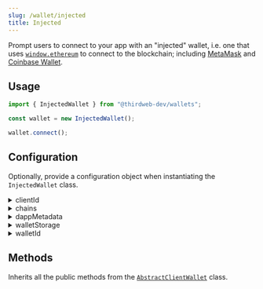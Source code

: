 ```yaml
---
slug: /wallet/injected
title: Injected
---
```



Prompt users to connect to your app with an "injected" wallet, i.e. one that uses
[`window.ethereum`](https://eips.ethereum.org/EIPS/eip-1193) to connect to the blockchain; including
[MetaMask](/wallet/metamask) and [Coinbase Wallet](/wallet/coinbase-wallet).

## Usage

```javascript
import { InjectedWallet } from "@thirdweb-dev/wallets";

const wallet = new InjectedWallet();

wallet.connect();
```

## Configuration

Optionally, provide a configuration object when instantiating the `InjectedWallet` class.

<details>
  <summary>clientId </summary>
  <div>

Provide `clientId` to use the thirdweb RPCs for given `chains`

You can create a client ID for your application from [thirdweb dashboard](https://thirdweb.com/create-api-key).

</div>
</details>

<details>
  <summary>chains</summary>
  <div>

Provide an array of chains you want to support.

Must be an array of `Chain` objects, from the [`@thirdweb-dev/chains`](https://www.npmjs.com/package/@thirdweb-dev/chains) package.

Defaults to our [default chains](/react/react.thirdwebprovider#default-chains).

```javascript
import { InjectedWallet } from "@thirdweb-dev/wallets";
import { Ethereum } from "@thirdweb-dev/chains";

const walletWithOptions = new InjectedWallet(
  // highlight-start
  {
    chains: [Ethereum],
  },
  // highlight-end
);
```

</div>
</details>

<details>
  <summary>dappMetadata</summary>
  <div>

Information about your app that the wallet will display when your app tries to connect to it.

Must be an object containing `name`, `url`, `description` and `logoUrl` properties.

```javascript
import { InjectedWallet } from "@thirdweb-dev/wallets";

const walletWithOptions = new InjectedWallet({
  // highlight-start
  dappMetadata: {
    name: "thirdweb powered dApp",
    url: "https://thirdweb.com",
    description: "thirdweb powered dApp",
    logoUrl: "https://thirdweb.com/favicon.ico",
  },
  // highlight-end
});
```

</div>
</details>

<details>
  <summary>walletStorage</summary>
  <div>

Some wallets need to store data in persistent storage. This is the storage that will be used for that.

Must be an object conforming to the `AsyncStorage` interface:

```typescript
export interface AsyncStorage {
  getItem(key: string): Promise<string | null>;
  setItem(key: string, value: string): Promise<void>;
  removeItem(key: string): Promise<void>;
}
```

Example:

```javascript
import { InjectedWallet } from "@thirdweb-dev/wallets";

const walletWithOptions = new InjectedWallet(
  // highlight-start
  {
    walletStorage: {
      getItem: (key) => {
        // Implement your own storage logic here
      },
      removeItem: (key) => {
        // Implement your own storage logic here
      },
      setItem: (key, value) => {
        // Implement your own storage logic here
      },
    },
  },
  // highlight-end
);
```

</div>
</details>

<details>
  <summary>walletId</summary>
  <div>

An ID for the wallet used to store the wallet in the `walletStorage`.

```javascript
import { InjectedWallet } from "@thirdweb-dev/wallets";

const walletWithOptions = new InjectedWallet(
  // highlight-start
  {
    walletId: "wallet-id",
  },
  // highlight-end
);
```

</div>
</details>

## Methods

Inherits all the public methods from the [`AbstractClientWallet`](interfaces/abstract-client-wallet) class.
